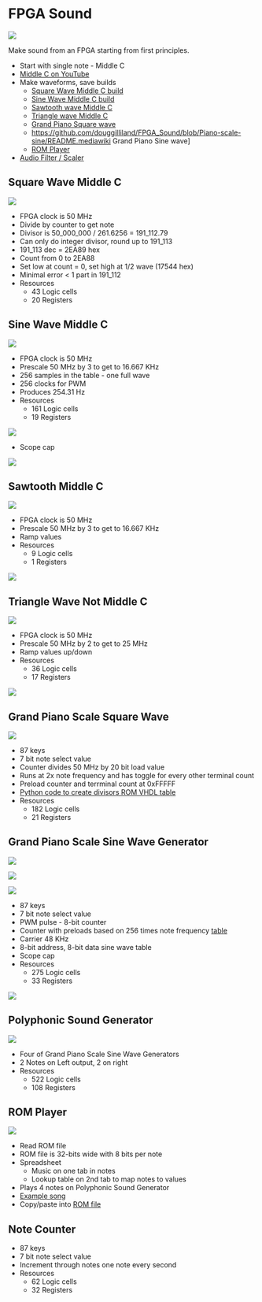 = FPGA Sound =

<img src="https://raw.githubusercontent.com/douggilliland/FPGA_Sound/main/SoundGen_Top_BlockDiagram.PNG"></img>

Make sound from an FPGA starting from first principles.

* Start with single note - Middle C
* [https://www.youtube.com/watch?v=CKi78RF7vck Middle C on YouTube]
* Make waveforms, save builds
** [https://github.com/douggilliland/FPGA_Sound/tree/Square-Wave-Middle-C Square Wave Middle C build]
** [https://github.com/douggilliland/FPGA_Sound/tree/Sine-Wave-Middle-C Sine Wave Middle C build]
** [https://github.com/douggilliland/FPGA_Sound/tree/main/MiddleCSawtooth Sawtooth wave Middle C]
** [https://github.com/douggilliland/FPGA_Sound/tree/main/MiddleCTriangle Triangle wave Middle C]
** [https://github.com/douggilliland/FPGA_Sound/tree/main/ScaleSquare Grand Piano Square wave]
** https://github.com/douggilliland/FPGA_Sound/blob/Piano-scale-sine/README.mediawiki Grand Piano Sine wave]
** [https://github.com/douggilliland/FPGA_Sound/tree/main/ROM_Player ROM Player]
* [https://github.com/douggilliland/FPGA_Sound/tree/main/Filter Audio Filter / Scaler]

== Square Wave Middle C ==

<img src="https://raw.githubusercontent.com/douggilliland/FPGA_Sound/main/MiddleCSquare/Square-MiddleC_BlockDiagram.png"></img>

*  FPGA clock is 50 MHz
* Divide by counter to get note
* Divisor is 50_000_000 / 261.6256 = 191_112.79
* Can only do integer divisor, round up to 191_113
* 191_113 dec = 2EA89 hex
* Count from 0 to 2EA88
* Set low at count = 0, set high at 1/2 wave (17544 hex)
* Minimal error < 1 part in 191_112
* Resources
** 43 Logic cells
** 20 Registers

== Sine Wave Middle C ==

<img src="https://raw.githubusercontent.com/douggilliland/FPGA_Sound/main/MiddleCSine/SoundGen_MiddleC_BlockDiagram.PNG"></img>

* FPGA clock is 50 MHz
* Prescale 50 MHz by 3 to get to 16.667 KHz
* 256 samples in the table - one full wave
* 256 clocks for PWM
* Produces 254.31 Hz
* Resources
** 161 Logic cells
** 19 Registers

<img src="https://raw.githubusercontent.com/douggilliland/FPGA_Sound/main/MiddleCSine/Middle-C_BlockDiagram.png"></img>

* Scope cap

<img src="https://raw.githubusercontent.com/douggilliland/FPGA_Sound/main/MiddleCSine/MiddleC_Scope_Cap.png"></img>

== Sawtooth Middle C ==

<img src="https://raw.githubusercontent.com/douggilliland/FPGA_Sound/main/MiddleCSawtooth/Sawtooth-MiddleC_BlockDiagram.png"></img>

* FPGA clock is 50 MHz
* Prescale 50 MHz by 3 to get to 16.667 KHz
* Ramp values
* Resources
** 9 Logic cells
** 1 Registers

<img src="https://raw.githubusercontent.com/douggilliland/FPGA_Sound/main/MiddleCSawtooth/SawtoothScopeCap.png"></img>

== Triangle Wave Not Middle C ==

<img src="https://raw.githubusercontent.com/douggilliland/FPGA_Sound/main/MiddleCTriangle/Triangle-MiddleC_BlockDiagram.png"></img>

* FPGA clock is 50 MHz
* Prescale 50 MHz by 2 to get to 25 MHz
* Ramp values up/down
* Resources
** 36 Logic cells
** 17 Registers

<img src="https://raw.githubusercontent.com/douggilliland/FPGA_Sound/main/MiddleCTriangle/TriangleScopeCap.png"></img>

== Grand Piano Scale Square Wave ==

<img src="https://raw.githubusercontent.com/douggilliland/FPGA_Sound/main/ScaleSquare/SquareScale_BlockDiagram.png"></img>

* 87 keys
* 7 bit note select value
* Counter divides 50 MHz by 20 bit load value
* Runs at 2x note frequency and has toggle for every other terminal count
* Preload counter and terrminal count at 0xFFFFF
* [https://github.com/land-boards/lb-Python-Code/tree/master/pyCSVtoROM Python code to create divisors ROM VHDL table]
* Resources
** 182 Logic cells
** 21 Registers

== Grand Piano Scale Sine Wave Generator ==

<img src="https://raw.githubusercontent.com/douggilliland/FPGA_Sound/main/ScaleSine/Scale_Sine_BlkDiagram.png"></img>

<img src="https://raw.githubusercontent.com/douggilliland/FPGA_Sound/main/ScaleSine/SineWaveGen_BlkDiagram.png"></img>

<img src="https://raw.githubusercontent.com/douggilliland/FPGA_Sound/main/ScaleSine/PWM_BlkDiagram.png"></img>

* 87 keys
* 7 bit note select value
* PWM pulse - 8-bit counter
* Counter with preloads based on 256 times note frequency [https://github.com/douggilliland/FPGA_Sound/blob/main/ScaleSine/Piano.xls table]
* Carrier 48 KHz
* 8-bit address, 8-bit data sine wave table
* Scope cap
* Resources
** 275 Logic cells
** 33 Registers

<img src="https://raw.githubusercontent.com/douggilliland/FPGA_Sound/main/ScaleSine/Scale_Sine_Cap.png"></img>

== Polyphonic Sound Generator ==

<img src="https://raw.githubusercontent.com/douggilliland/FPGA_Sound/main/PolySound/Poly_BlockDiagram.PNG"></img>

* Four of Grand Piano Scale Sine Wave Generators
* 2 Notes on Left output, 2 on right
* Resources
** 522 Logic cells
** 108 Registers

== ROM Player ==

<img src="https://raw.githubusercontent.com/douggilliland/FPGA_Sound/main/ROM_Player/ROM_Player_BlockDiagram.PNG"></img>

* Read ROM file
* ROM file is 32-bits wide with 8 bits per note
* Spreadsheet
** Music on one tab in notes
** Lookup table on 2nd tab to map notes to values
* Plays 4 notes on Polyphonic Sound Generator
* [https://github.com/douggilliland/FPGA_Sound/blob/main/Music/JesusLovesMe.xls Example song]
* Copy/paste into [https://github.com/douggilliland/FPGA_Sound/blob/main/Music/VHDL/JesusLovesMe.vhd ROM file]

== Note Counter ==

* 87 keys
* 7 bit note select value
* Increment through notes one note every second
* Resources
** 62 Logic cells
** 32 Registers
